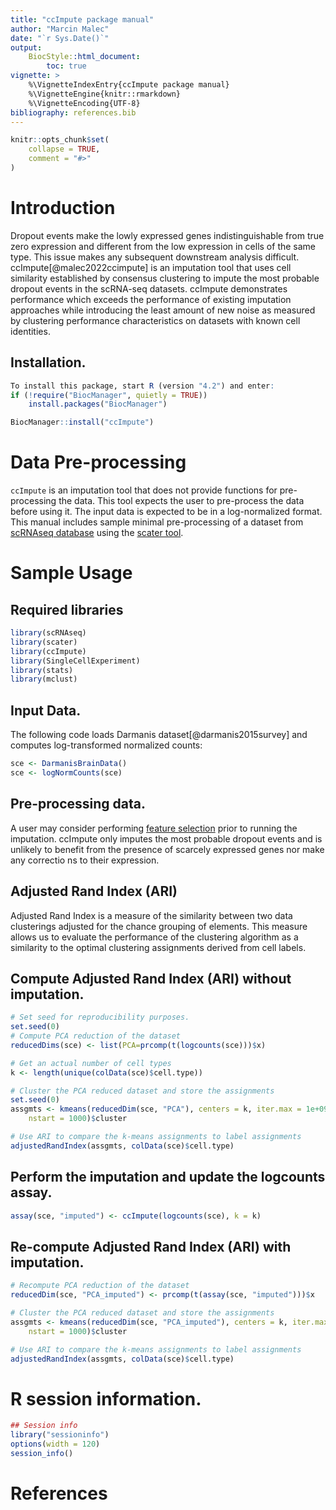 ```yaml
---
title: "ccImpute package manual"
author: "Marcin Malec"
date: "`r Sys.Date()`"
output:
    BiocStyle::html_document:
        toc: true
vignette: >
    %\VignetteIndexEntry{ccImpute package manual}
    %\VignetteEngine{knitr::rmarkdown}
    %\VignetteEncoding{UTF-8}
bibliography: references.bib  
---
```


```r
knitr::opts_chunk$set(
    collapse = TRUE,
    comment = "#>"
)
```
# Introduction
Dropout events make the lowly expressed genes indistinguishable from true zero 
expression and different from the low expression in cells of the same type. This 
issue makes any subsequent downstream analysis difficult. 
ccImpute[@malec2022ccimpute] is an imputation tool that uses cell similarity 
established by consensus clustering to impute the most probable dropout events
in the scRNA-seq datasets. ccImpute demonstrates performance which exceeds the 
performance of existing imputation approaches while introducing the least amount
of new noise as measured by clustering performance characteristics on datasets 
with known cell identities.

## Installation.
```r
To install this package, start R (version "4.2") and enter:
if (!require("BiocManager", quietly = TRUE))
    install.packages("BiocManager")

BiocManager::install("ccImpute")
```

# Data Pre-processing
`ccImpute` is an imputation tool that does not provide functions for 
pre-processing the data. This tool expects the user to pre-process the data 
before using it. The input data is expected to be in a log-normalized format. 
This manual includes sample minimal pre-processing of a dataset from
[scRNAseq database](http://bioconductor.org/packages/scRNAseq) using the
[scater tool](http://bioconductor.org/packages/scater).

# Sample Usage
## Required libraries
```r
library(scRNAseq)
library(scater)
library(ccImpute)
library(SingleCellExperiment)
library(stats)
library(mclust)
```

## Input Data.
The following code loads Darmanis dataset[@darmanis2015survey] and computes
log-transformed normalized counts:
```r
sce <- DarmanisBrainData()
sce <- logNormCounts(sce)
```
## Pre-processing data.
A user may consider performing [feature selection](https://bioconductor.org/books/3.15/OSCA.basic/feature-selection.html)
prior to running the imputation. ccImpute only imputes the most probable 
dropout events and is unlikely to benefit from the presence of scarcely 
expressed genes nor make any correctio ns to their expression.

## Adjusted Rand Index (ARI)
Adjusted Rand Index is a measure of the similarity between two data clusterings 
adjusted for the chance grouping of elements. This measure allows us to evaluate 
the performance of the clustering algorithm as a similarity to the optimal 
clustering assignments derived from cell labels.


## Compute Adjusted Rand Index (ARI) without imputation.
```r
# Set seed for reproducibility purposes.
set.seed(0) 
# Compute PCA reduction of the dataset
reducedDims(sce) <- list(PCA=prcomp(t(logcounts(sce)))$x)

# Get an actual number of cell types
k <- length(unique(colData(sce)$cell.type))

# Cluster the PCA reduced dataset and store the assignments
set.seed(0) 
assgmts <- kmeans(reducedDim(sce, "PCA"), centers = k, iter.max = 1e+09,
    nstart = 1000)$cluster

# Use ARI to compare the k-means assignments to label assignments
adjustedRandIndex(assgmts, colData(sce)$cell.type)
```
## Perform the imputation and update the logcounts assay.
```r
assay(sce, "imputed") <- ccImpute(logcounts(sce), k = k)
```
## Re-compute Adjusted Rand Index (ARI) with imputation.
```r
# Recompute PCA reduction of the dataset
reducedDim(sce, "PCA_imputed") <- prcomp(t(assay(sce, "imputed")))$x

# Cluster the PCA reduced dataset and store the assignments
assgmts <- kmeans(reducedDim(sce, "PCA_imputed"), centers = k, iter.max = 1e+09,
    nstart = 1000)$cluster

# Use ARI to compare the k-means assignments to label assignments
adjustedRandIndex(assgmts, colData(sce)$cell.type)
```

# R session information.
```r
## Session info
library("sessioninfo")
options(width = 120)
session_info()
```

# References
